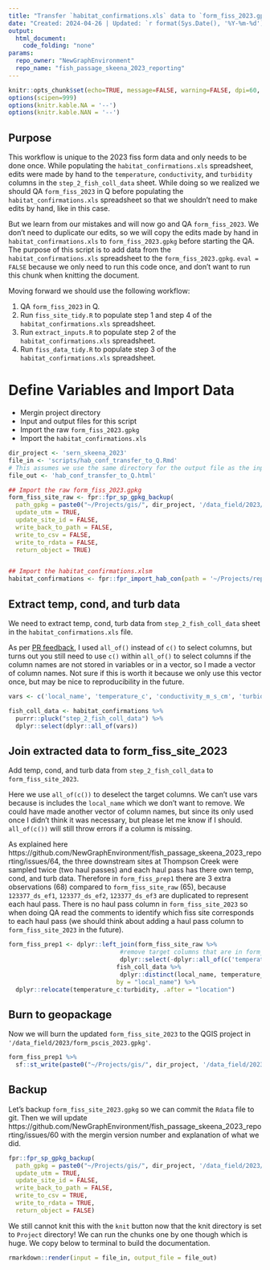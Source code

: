 ```yaml
---
title: "Transfer `habitat_confirmations.xls` data to `form_fiss_2023.gpkg`"
date: "Created: 2024-04-26 | Updated: `r format(Sys.Date(), '%Y-%m-%d')`"
output: 
  html_document:
    code_folding: "none"
params:
  repo_owner: "NewGraphEnvironment"
  repo_name: "fish_passage_skeena_2023_reporting"
---
```


```r
knitr::opts_chunk$set(echo=TRUE, message=FALSE, warning=FALSE, dpi=60, out.width = "100%", eval = FALSE)
options(scipen=999)
options(knitr.kable.NA = '--') 
options(knitr.kable.NAN = '--')
```


## Purpose

This workflow is unique to the 2023 fiss form data and only needs to be done once. While populating the `habitat_confirmations.xls` spreadsheet, edits were made by hand to the `temperature`, `conductivity`, and `turbidity` columns in the `step_2_fish_coll_data` sheet. While doing so we realized we should QA `form_fiss_2023` in Q before populating the `habitat_confirmations.xls` spreadsheet so that we shouldn't need to make edits by hand, like in this case. 

But we learn from our mistakes and will now go and QA `form_fiss_2023`. We don't need to duplicate our edits, so we will copy the edits made by hand in `habitat_confirmations.xls` to `form_fiss_2023.gpkg` before starting the QA. The purpose of this script is to add data from the `habitat_confirmations.xls` spreadsheet to the `form_fiss_2023.gpkg`. `eval = FALSE` because we only need to run this code once, and don't want to run this chunk when knitting the document.

Moving forward we should use the following workflow:

  1. QA `form_fiss_2023` in Q.
  2. Run `fiss_site_tidy.R` to populate step 1 and step 4 of the `habitat_confirmations.xls` spreadsheet.
  3. Run `extract_inputs.R` to populate step 2 of the `habitat_confirmations.xls` spreadsheet.
  4. Run `fiss_data_tidy.R` to populate step 3 of the `habitat_confirmations.xls` spreadsheet.


# Define Variables and Import Data

-  Mergin project directory
-  Input and output files for this script
-  Import the raw `form_fiss_2023.gpkg`
-  Import the `habitat_confirmations.xls`

```r

dir_project <- 'sern_skeena_2023'
file_in <- 'scripts/hab_conf_transfer_to_Q.Rmd'
# This assumes we use the same directory for the output file as the input file
file_out <- 'hab_conf_transfer_to_Q.html'

## Import the raw form_fiss_2023.gpkg
form_fiss_site_raw <- fpr::fpr_sp_gpkg_backup(
  path_gpkg = paste0("~/Projects/gis/", dir_project, '/data_field/2023/form_fiss_site_2023.gpkg'),
  update_utm = TRUE,
  update_site_id = FALSE,
  write_back_to_path = FALSE,
  write_to_csv = FALSE,
  write_to_rdata = FALSE,
  return_object = TRUE)


## Import the habitat_confirmations.xlsm
habitat_confirmations <- fpr::fpr_import_hab_con(path = '~/Projects/repo/fish_passage_skeena_2023_reporting/data/habitat_confirmations.xls', row_empty_remove = T)
```

## Extract temp, cond, and turb data

We need to extract temp, cond, turb data from `step_2_fish_coll_data` sheet in the `habitat_confirmations.xls` file. 

As per [PR feedback](https://github.com/NewGraphEnvironment/fish_passage_skeena_2023_reporting/pull/68#discussion_r1583971038), I used `all_of()` instead of `c()` to select columns, but turns out you still need to use `c()` within `all_of()` to select columns if the column names are not stored in variables or in a vector, so I made a vector of column names. Not sure if this is worth it because we only use this vector once, but may be nice to reproducibility in the future.

```r
vars <- c('local_name', 'temperature_c', 'conductivity_m_s_cm', 'turbidity')

fish_coll_data <- habitat_confirmations %>%
  purrr::pluck("step_2_fish_coll_data") %>%
  dplyr::select(dplyr::all_of(vars))
```


## Join extracted data to form_fiss_site_2023

Add temp, cond, and turb data from `step_2_fish_coll_data` to `form_fiss_site_2023`.

Here we use `all_of(c())` to deselect the target columns. We can't use vars because is includes the `local_name` which we don't want to remove. We could have made another vector of column names, but since its only used once I didn't think it was necessary, but please let me know if I should. `all_of(c())` will still throw errors if a column is missing.

As explained here https://github.com/NewGraphEnvironment/fish_passage_skeena_2023_reporting/issues/64, the three downstream sites at Thompson Creek were sampled twice (two haul passes) and each haul pass has there own temp, cond, and turb data. Therefore in `form_fiss_prep1` there are 3 extra observations (68) compared to `form_fiss_site_raw` (65), because `123377_ds_ef1`, `123377_ds_ef2`, `123377_ds_ef3` are duplicated to represent each haul pass. There is no haul pass column in `form_fiss_site_2023` so when doing QA read the comments to identify which fiss site corresponds to each haul pass (we should think about adding a haul pass column to `form_fiss_site_2023` in the future).


```r

form_fiss_prep1 <- dplyr::left_join(form_fiss_site_raw %>%
                               #remove target columns that are in form_fiss_site_raw so we can add them from fish_coll_data
                               dplyr::select(-dplyr::all_of(c('temperature_c', 'conductivity_m_s_cm', 'turbidity'))),
                              fish_coll_data %>%
                               dplyr::distinct(local_name, temperature_c, conductivity_m_s_cm, turbidity),
                              by = "local_name") %>%
  dplyr::relocate(temperature_c:turbidity, .after = "location")
```

## Burn to geopackage

Now we will burn the updated `form_fiss_site_2023` to the QGIS project in `'/data_field/2023/form_pscis_2023.gpkg'`.

```r
form_fiss_prep1 %>%
  sf::st_write(paste0("~/Projects/gis/", dir_project, '/data_field/2023/form_fiss_site_2023.gpkg'), append=F, delete_dsn=T)
```

## Backup

Let's backup `form_fiss_site_2023.gpkg` so we can commit the `Rdata` file to git. Then we will update
https://github.com/NewGraphEnvironment/fish_passage_skeena_2023_reporting/issues/60 with the mergin version number and explanation of what we did.


```r
fpr::fpr_sp_gpkg_backup(
  path_gpkg = paste0("~/Projects/gis/", dir_project, '/data_field/2023/form_fiss_site_2023.gpkg'),
  update_utm = TRUE,
  update_site_id = FALSE,
  write_back_to_path = FALSE,
  write_to_csv = TRUE,
  write_to_rdata = TRUE,
  return_object = FALSE)
```

We still cannot knit this with the `knit` button now that the knit directory is set to `Project` directory!  We can 
run the chunks one by one though which is huge.  We copy below to terminal to build the documentation.

```r
rmarkdown::render(input = file_in, output_file = file_out)
```
